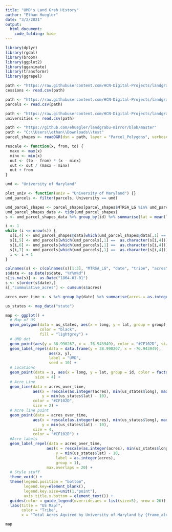 ```yaml
---
title: "UMD's Land Grab History"
author: "Ethan Huegler"
date: "3/2/2021"
output:
  html_document:
    code_folding: hide
---
```


```r
library(dplyr)
library(rgdal)
library(broom)
library(ggplot2)
library(gganimate)
library(transformr)
library(ggrepel)
```


```r
path <- "https://raw.githubusercontent.com/HCN-Digital-Projects/landgrabu-data/master/Morrill_Act_of_1862_Indigenous_Land_Parcels_Database/CSVs/Cessions.csv"
cessions <- read.csv(path)

path <- "https://raw.githubusercontent.com/HCN-Digital-Projects/landgrabu-data/master/Morrill_Act_of_1862_Indigenous_Land_Parcels_Database/CSVs/Parcels.csv"
parcels <- read.csv(path)

path <- "https://raw.githubusercontent.com/HCN-Digital-Projects/landgrabu-data/master/Morrill_Act_of_1862_Indigenous_Land_Parcels_Database/CSVs/Universities.csv"
universities <- read.csv(path)

path <- "https://github.com/ehuegler/landgrabu-mirror/blob/master"
path <- "C:\\Users\\ethan\\Downloads\\test"
parcel_shapes <- readOGR(dsn = path, layer = "Parcel_Polygons", verbose = FALSE)


```


```r
rescale <- function(x, from, to) {
  maxx <- max(x)
  minx <- min(x)
  out <- (to - from) * (x - minx)
  out <- out / (maxx - minx)
  out + from
}

umd <- "University of Maryland"

plot_univ <- function(univ = "University of Maryland") {} 
umd_parcels <- filter(parcels, University == umd)

umd_parcel_shapes <- parcel_shapes[parcel_shapes$MTRSA_LG %in% umd_parcels$MTRSA_LG,]
umd_parcel_shapes_data <- tidy(umd_parcel_shapes)
s <- umd_parcel_shapes_data %>% group_by(id) %>% summarise(lat = mean(lat), long = mean(long))

i <- 1
while (i <= nrow(s)) {
  s[i,4] <- umd_parcel_shapes@data[which(umd_parcel_shapes@data[,1] == (as.integer(s[i,1]) + 1)),2]
  s[i,5] <- umd_parcels[which(umd_parcels[,1] ==  as.character(s[i,4])),15]
  s[i,6] <- umd_parcels[which(umd_parcels[,1] ==  as.character(s[i,4])),10]
  s[i,7] <- umd_parcels[which(umd_parcels[,1] ==  as.character(s[i,4])),4]
  i <- i + 1
}

colnames(s) <- c(colnames(s)[1:3], "MTRSA_LG", "date", "tribe", "acres")
s$date <- as.Date(s$date, "%Y%m%d")
s[is.na(s)] <- as.Date("1864-01-01")
s <- s[order(s$date),]
s[,"cummulative_acres"] <- cumsum(s$acres)

acres_over_time <- s %>% group_by(date) %>% summarise(acres = as.integer(max(cummulative_acres)))

us_states <- map_data("state")

map <- ggplot() +
  # Map of US
  geom_polygon(data = us_states, aes(x = long, y = lat, group = group),
               color = "black",
               fill = "lightgrey") +
  # UMD dot
  geom_point(aes(y = 38.990267, x = -76.943949), color = "#CF102D", size = 3) +
  geom_label_repel(data = data.frame(y = 38.990267, x = -76.943949), 
                   aes(x, y), 
                   label = "UMD",
                   seed = 10) +
  # Locations
  geom_point(data = s, aes(x = long, y = lat, group = id, color = factor(tribe)),
             size = 4) +
  # Acre Line
  geom_line(data = acres_over_time, 
            aes(x = rescale(as.integer(acres), min(us_states$long), max(us_states$long)), 
                y = min(us_states$lat) - 10),
            color = "#CF102D",
            size = 2) +
  # Acre line point
  geom_point(data = acres_over_time, 
            aes(x = rescale(as.integer(acres), min(us_states$long), max(us_states$long)), 
                y = min(us_states$lat) - 10),
            size = 4,
            color = "#CF102D") +
  #Acre labels
  geom_label_repel(data = acres_over_time, 
                  aes(x = rescale(as.integer(acres), min(us_states$long), max(us_states$long)), 
                      y = min(us_states$lat) - 10,
                      label = as.integer(acres),
                      group = 1), 
                  max.overlaps = 20) +
  # Style stuff
  theme_void() +
  theme(legend.position = "bottom", 
        legend.key=element_blank(), 
        legend.key.size=unit(1,"point"),
        axis.title.x.bottom = element_text()) +
  guides(color = guide_legend(override.aes = list(size=5), nrow = 26)) +
  labs(title = "US Map!",
       color = "Tribe",
       x = "Total Acres Aquired by University of Maryland by {frame_along}")

map





```

